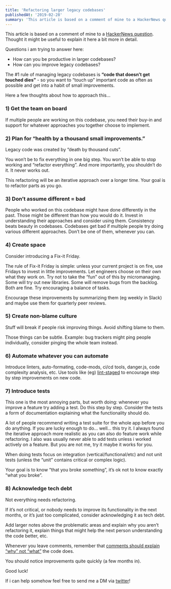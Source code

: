 ```yaml
---
title: 'Refactoring larger legacy codebases'
publishedAt: '2019-02-28'
summary: 'This article is based on a comment of mine to a HackerNews question. Thought it might be useful to explain it here a bit more in d...'
---
```


This article is based on a comment of mine to a [HackerNews question](https://href.li/?https://news.ycombinator.com/item?id=19254008). Thought it might be useful to explain it here a bit more in detail.

Questions i am trying to answer here:

- How can you be productive in larger codebases?
- How can you improve legacy codebases?

The #1 rule of managing legacy codebases is **“code that doesn’t get touched dies”** - so you want to “touch up” important code as often as possible and get into a habit of small improvements.

Here a few thoughts about how to approach this…

### 1) Get the team on board

If multiple people are working on this codebase, you need their buy-in and support for whatever approaches you together choose to implement.

### 2) Plan for “health by a thousand small improvements.”

Legacy code was created by “death by thousand cuts”.

You won’t be to fix everything in one big step. You won’t be able to stop working and “refactor everything”. And more importantly, you shouldn’t do it. It never works out.

This refactoring will be an iterative approach over a longer time. Your goal is to refactor parts as you go.

### 3) Don’t assume different = bad

People who worked on this codebase might have done differently in the past. Those might be different than how you would do it. Invest in understanding their approaches and consider using them. Consistency beats beauty in codebases. Codebases get bad if multiple people try doing various different approaches. Don’t be one of them, whenever you can.

### 4) Create space

Consider introducing a Fix-it Friday.

The rule of Fix-it Friday is simple: unless your current project is on fire, use Fridays to invest in little improvements. Let engineers choose on their own what they work on. Try not to take the “fun” out of this by micromanaging. Some will try out new libraries. Some will remove bugs from the backlog. Both are fine. Try encouraging a balance of tasks.

Encourage these improvements by summarizing them (eg weekly in Slack) and maybe use them for quarterly peer reviews.

### 5) Create non-blame culture

Stuff will break if people risk improving things. Avoid shifting blame to them.

Those things can be subtle. Example: bug trackers might ping people individually, consider pinging the whole team instead.

### 6) Automate whatever you can automate

Introduce linters, auto-formating, code-mods, ci/cd tools, danger.js, code complexity analysis, etc. Use tools like (eg) [lint-staged](https://href.li/?https://github.com/okonet/lint-staged) to encourage step by step improvements on new code.

### 7) Introduce tests

This one is the most annoying parts, but worth doing: whenever you improve a feature try adding a test. Do this step by step. Consider the tests a form of documentation explaining what the functionality should do.

A lot of people recommend writing a test suite for the whole app before you do anything. If you are lucky enough to do… well… this try it. I always found the iterative approach more realistic as you can also do feature work while refactoring. I also was usually never able to add tests unless i worked actively on a feature. But you are not me, try it maybe it works for you.

When doing tests focus on integration (vertical/functional/etc) and not unit tests (unless the “unit” contains critical or complex logic).

Your goal is to know “that you broke something”, it’s ok not to know exactly “what you broke”.

### 8) Acknowledge tech debt

Not everything needs refactoring.

If it’s not critical, or nobody needs to improve its functionality in the next months, or it’s just too complicated, consider acknowledging it as tech debt.

Add larger notes above the problematic areas and explain why you aren’t refactoring it, explain things that might help the next person understanding the code better, etc.

Whenever you leave comments, remember that [comments should explain “why” not “what”](https://href.li/?https://dev.to/andreasklinger/comments-explain-why-not-what-and-2-more-rules-on-writing-good-comments) the code does.

You should notice improvements quite quickly (a few months in).

Good luck!

If i can help somehow feel free to send me a DM via [twitter](https://twitter.com/andreasklinger)!
